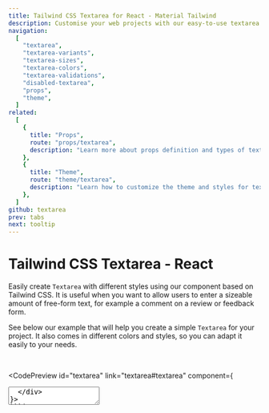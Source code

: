 ```yaml
---
title: Tailwind CSS Textarea for React - Material Tailwind
description: Customise your web projects with our easy-to-use textarea component for Tailwind CSS and React using Material Design guidelines.
navigation:
  [
    "textarea",
    "textarea-variants",
    "textarea-sizes",
    "textarea-colors",
    "textarea-validations",
    "disabled-textarea",
    "props",
    "theme",
  ]
related:
  [
    {
      title: "Props",
      route: "props/textarea",
      description: "Learn more about props definition and types of textarea component.",
    },
    {
      title: "Theme",
      route: "theme/textarea",
      description: "Learn how to customize the theme and styles for textarea component.",
    },
  ]
github: textarea
prev: tabs
next: tooltip
---
```


# Tailwind CSS Textarea - React

Easily create <Code>Textarea</Code> with different styles using our component based on Tailwind CSS. It is useful when you want to allow users to enter a sizeable amount of free-form text, for example a comment on a review or feedback form.

See below our example that will help you create a simple <Code>Textarea</Code> for your project. It also comes in different colors and styles, so you can adapt it easily to your needs.

<br />

<CodePreview id="textarea" link="textarea#textarea" component={
  <div className="w-96">
    <Textarea label="Message" />
  </div>
}>
```jsx
import { Textarea } from "@material-tailwind/react";

export default function Example() {
  return (
    <div className="w-96">
      <Textarea label="Message" />
    </div>
  );
}
```
</CodePreview>

---

## Textarea Variants

The <Code>Textarea</Code> component comes with 3 different variants that you can change it using the <Code>variant</Code> prop.

<CodePreview id="textarea-variants" link="textarea#textarea-variants" component={
  <div className="flex flex-col w-96 gap-6">
    <Textarea variant="static" label="Static" placeholder="Static" />
    <Textarea variant="standard" label="Standard" />
    <Textarea variant="outlined" label="Outlined" />
  </div>
}>
```jsx
import { Textarea } from "@material-tailwind/react";

export default function Variants() {
  return (
    <div className="flex flex-col w-96 gap-6">
      <Textarea variant="static" label="Static" placeholder="Static" />
      <Textarea variant="standard" label="Standard" />
      <Textarea variant="outlined" label="Outlined" />
    </div>
  );
}
```
</CodePreview>

---

## Textarea Sizes

The <Code>Textarea</Code> component comes with 2 different sizes that you can change it using the <Code>size</Code> prop.

<CodePreview id="textarea-sizes" link="textarea#textarea-sizes" component={
  <div className="flex flex-col w-96 gap-6">
    <Textarea size="md" label="Textarea Medium" />
    <Textarea size="lg" label="Textarea Large" />
  </div>
}>
```jsx
import { Textarea } from "@material-tailwind/react";

export default function Sizes() {
  return (
    <div className="flex flex-col w-96 gap-6">
      <Textarea size="md" label="Textarea Medium" />
      <Textarea size="lg" label="Textarea Large" />
    </div>
  );
}
```
</CodePreview>

---

## Textarea Colors

The <Code>Textarea</Code> component comes with 19 different colors that you can change it using the <Code>color</Code> prop.

<CodePreview id="textarea-colors" link="textarea#textarea-colors" component={
  <div className="flex w-96 flex-col gap-6">
    <Textarea color="blue" label="Textarea Blue" />
    <Textarea color="purple" label="Textarea Purple" />
    <Textarea color="indigo" label="Textarea Indigo" />
    <Textarea color="teal" label="Textarea Teal" />
  </div>
}>
```jsx
import { Textarea } from "@material-tailwind/react";

export default function Colors() {
  return (
    <div className="flex w-96 flex-col gap-6">
      <Textarea color="blue" label="Textarea Blue" />
      <Textarea color="purple" label="Textarea Purple" />
      <Textarea color="indigo" label="Textarea Indigo" />
      <Textarea color="teal" label="Textarea Teal" />
    </div>
  );
}
```
</CodePreview>

---

## Textarea Validations

The <Code>Textarea</Code> component comes with error and success states for performing validations.

<CodePreview id="textarea-validations" link="textarea#textarea-validations" component={
  <div className="flex flex-col w-96 gap-6">
    <Textarea label="Textarea Error" error />
    <Textarea label="Textarea Success" success />
  </div>
}>
```jsx
import { Textarea } from "@material-tailwind/react";

export default function Validations() {
  return (
    <div className="flex flex-col w-96 gap-6">
      <Textarea label="Textarea Error" error />
      <Textarea label="Textarea Success" success />
    </div>
  );
}
```
</CodePreview>

---

## Disabled Textarea

A <Code>Textarea</Code> could be disabled as well, it will help you to prevent user interactions like click or focus over the <Code>Textarea</Code> component.

<CodePreview id="disabled-textarea" link="textarea#disabled-textarea" component={
  <div className="w-96">
    <Textarea label="Disabled" disabled />
  </div>
}>
```jsx
import { Textarea } from "@material-tailwind/react";

export default function Example() {
  return (
    <div className="w-96">
      <Textarea label="Disabled" disabled />
    </div>
  );
}
```
</CodePreview>

<span id="props" className="scroll-mt-48" />
<span id="theme" className="scroll-mt-48" />
